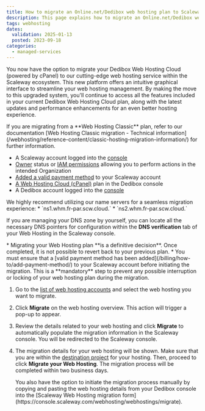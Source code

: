 ```yaml
---
title: How to migrate an Online.net/Dedibox web hosting plan to Scaleway
description: This page explains how to migrate an Online.net/Dedibox web hosting plan to Scaleway.
tags: webhosting
dates:
  validation: 2025-01-13
  posted: 2023-09-18
categories:
  - managed-services
---
```




You now have the option to migrate your Dedibox Web Hosting Cloud (powered by cPanel) to our cutting-edge web hosting service within the Scaleway ecosystem. This new platform offers an intuitive graphical interface to streamline your web hosting management. By making the move to this upgraded system, you'll continue to access all the features included in your current Dedibox Web Hosting Cloud plan, along with the latest updates and performance enhancements for an even better hosting experience.

<Message type="tip">
    If you are migrating from a **Web Hosting Classic** plan, refer to our documentation [Web Hosting Classic migration - Technical information](/webhosting/reference-content/classic-hosting-migration-information/) for further information.
</Message>

<Requirements />

- A Scaleway account logged into the [console](https://console.scaleway.com)
- [Owner](/iam/concepts/#owner) status or [IAM permissions](/iam/concepts/#permission) allowing you to perform actions in the intended Organization
- [Added a valid payment method](/billing/how-to/add-payment-method/) to your Scaleway account
- [A Web Hosting Cloud (cPanel)](/cpanel-hosting/quickstart/) plan in the Dedibox console
- A Dedibox account logged into the [console](https://console.online.net/)

<Message type="tip">
  We highly recommend utilizing our name servers for a seamless migration experience:
    * `ns1.whm.fr-par.scw.cloud.`
    * `ns2.whm.fr-par.scw.cloud.`

  If you are managing your DNS zone by yourself, you can locate all the necessary DNS pointers for configuration within the **DNS verification** tab of your Web Hosting in the Scaleway console.
</Message>

<Message type="important">
  * Migrating your Web Hosting plan **is a definitive decision**. Once completed, it is not possible to revert back to your previous plan.
  * You must ensure that a [valid payment method has been added](/billing/how-to/add-payment-method/) to your Scaleway account before initiating the migration. This is a **mandatory** step to prevent any possible interruption or locking of your web hosting plan during the migration.
</Message>

1. Go to the [list of web hosting accounts](https://console.online.net/en/mut/list) and select the web hosting you want to migrate.
2. Click **Migrate** on the web hosting overview. This action will trigger a pop-up to appear.
3. Review the details related to your web hosting and click **Migrate** to automatically populate the migration information in the Scaleway console. You will be redirected to the Scaleway console.
4. The migration details for your web hosting will be shown. Make sure that you are within the [destination project](/organizations-and-projects/quickstart/) for your hosting. Then, proceed to click **Migrate your Web Hosting**.
    <Lightbox image={image} alt="" />
    <Message type="note">
        The migration process will be completed within two business days.
    </Message>

    <Message type="tip">
      You also have the option to initiate the migration process manually by copying and pasting the web hosting details from your Dedibox console into the [Scaleway Web Hosting migration form](https://console.scaleway.com/webhosting/webhostings/migrate).
    </Message>